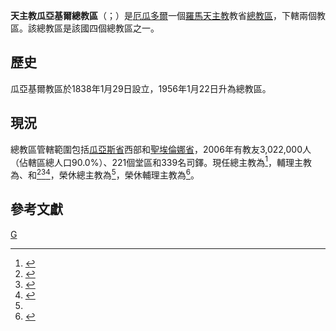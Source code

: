 {{Multiple issues|
{{Primarysources|time=2019-12-22T17:34:45+00:00}}
{{Refimprove|time=2019-12-22T17:34:45+00:00}}
}}
{{NoteTA
|1=zh-hk:安多尼; zh-mo:安多尼; zh-tw:安東尼;
|2=zh-hk:類斯; zh-tw:路易;
}}
{{Infobox Roman Catholic diocese
|Roman Catholic Diocese of = 天主教瓜亞基爾總教區
|Latin name of diocese = Archidioecesis Guayaquilensis
|border = catholic
|image =CattedralediGuayaquil.jpg
|caption =瓜亚基尔大都会主教座堂
|location = [[厄瓜多爾|厄瓜多爾]]
|territory = [[瓜亞斯省|瓜亞斯省]]西部和[[聖埃倫娜省|聖埃倫娜省]]
|population = 3,022,000
|rite = [[羅馬禮|羅馬禮]]
|patron =
|province =
|established = 1838年
|cathedral = [[瓜亚基尔大都会主教座堂|瓜亚基尔大都会主教座堂]]
|co-cathedral =
|leadership = 總主教
|website =
|pope = {{incumbent pope}}
|metropolitan = {{link-es|類斯·卡布雷拉-埃雷拉|Luis Cabrera Herrera|類斯·吉拉·卡布雷拉-埃雷拉}}
|coadjutor archbishop =
|auxiliary = {{link-de|圭多·若望·明達-查拉|Guido Iván Minda Chalá}}<br />{{link-de|若翰·皮喬利|Giovanni Battista Piccioli}}<br />{{link-de|安多尼·克拉梅里|Antonio Crameri}}
|emeritus = {{link-en|安多尼·阿雷基-亞爾薩|Antonio Arregui Yarza}}（榮休總主教）<br />{{link-de|維篤·厄瑪奴耳·馬爾多納多-巴雷諾|Victor Manuel Maldonado Barreno|維篤·馬爾多納多-巴雷諾}}（榮休輔理主教）
}}

'''天主教瓜亞基爾總教區'''（{{lang-la|Archidioecesis Guayaquilensis}}；{{lang-es|Arquidiócesis de Guayaquil}}）是[[厄瓜多爾|厄瓜多爾]]一個[[羅馬天主教|羅馬天主教]]教省[[總教區|總教區]]，下轄兩個教區。該總教區是該國四個總教區之一。

==歷史==
瓜亞基爾教區於1838年1月29日設立，1956年1月22日升為總教區。

==現況==
總教區管轄範圍包括[[瓜亞斯省|瓜亞斯省]]西部和[[聖埃倫娜省|聖埃倫娜省]]，2006年有教友3,022,000人（佔轄區總人口90.0%）、221個堂區和339名司鐸。現任總主教為{{link-es|類斯·卡布雷拉-埃雷拉|Luis Cabrera Herrera|類斯·吉拉·卡布雷拉-埃雷拉}}<ref name="Vatican20150924">{{cite press release |title=Rinunce e nomine, 24.09.2015 |url=https://press.vatican.va/content/salastampa/it/bollettino/pubblico/2015/09/24/0712/01554.html |publisher=Sala Stampa della Santa Sede |accessdate=2019-12-22 |archiveurl=https://web.archive.org/web/20191222155342/https://press.vatican.va/content/salastampa/it/bollettino/pubblico/2015/09/24/0712/01554.html |archivedate=2019-12-22 |language=it |date=2015-09-24 |dead-url=no }}</ref>，輔理主教為{{link-de|圭多·若望·明達-查拉|Guido Iván Minda Chalá}}、{{link-de|若翰·皮喬利|Giovanni Battista Piccioli}}和{{link-de|安多尼·克拉梅里|Antonio Crameri}}<ref>{{cite press release |title=RINUNCE E NOMINE, 04.11.2009 |url=https://press.vatican.va/content/salastampa/it/bollettino/pubblico/2009/11/04/0683/01609.html |publisher=Sala Stampa della Santa Sede |accessdate=2019-12-22 |archiveurl=https://web.archive.org/web/20191222165435/https://press.vatican.va/content/salastampa/it/bollettino/pubblico/2009/11/04/0683/01609.html |archivedate=2019-12-22 |language=it |date=2009-11-04 |dead-url=no }}</ref><ref>{{cite press release |title=RINUNCE E NOMINE, 26.10.2013 |url=https://press.vatican.va/content/salastampa/it/bollettino/pubblico/2013/10/26/0695/01556.html |publisher=Sala Stampa della Santa Sede |accessdate=2019-12-22 |archiveurl=https://web.archive.org/web/20191222170731/https://press.vatican.va/content/salastampa/it/bollettino/pubblico/2013/10/26/0695/01556.html |archivedate=2019-12-22 |language=it |date=2013-10-26 |dead-url=no }}</ref><ref>{{cite press release |title=Resignations and Appointments, 20.12.2019 |url=https://press.vatican.va/content/salastampa/en/bollettino/pubblico/2019/12/20/191220c.html |publisher=Holy See Press Office |accessdate=2019-12-22 |archiveurl=https://web.archive.org/web/20191222084052/https://press.vatican.va/content/salastampa/en/bollettino/pubblico/2019/12/20/191220c.html |archivedate=2019-12-22 |language=en |date=2019-12-20 |dead-url=no }}</ref>，榮休總主教為{{link-en|安多尼·阿雷基-亞爾薩|Antonio Arregui Yarza}}<ref name="Vatican20150924" />，榮休輔理主教為{{link-de|維篤·厄瑪奴耳·馬爾多納多-巴雷諾|Victor Manuel Maldonado Barreno|維篤·馬爾多納多-巴雷諾}}<ref>{{cite press release |title=RINUNCE E NOMINE, 04.10.2003 |url=https://press.vatican.va/content/salastampa/it/bollettino/pubblico/2003/10/04/0486/01529.html |publisher=Sala Stampa della Santa Sede |accessdate=2019-12-22 |archiveurl=https://web.archive.org/web/20191222171153/https://press.vatican.va/content/salastampa/it/bollettino/pubblico/2003/10/04/0486/01529.html |archivedate=2019-12-22 |language=it |date=2003-10-04 |dead-url=no }}</ref>。

==參考文獻==
{{reflist}}
{{厄瓜多爾天主教教區}}
[[Category:厄瓜多爾天主教教區|G]]